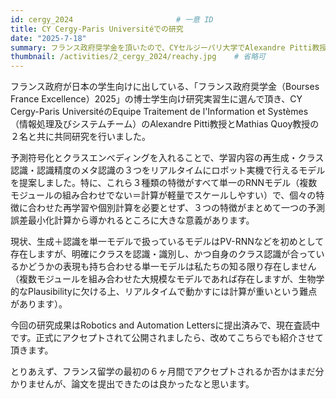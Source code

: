 ```yaml
---
id: cergy_2024                       # 一意 ID
title: CY Cergy-Paris Universitéでの研究
date: "2025-7-18"
summary: フランス政府奨学金を頂いたので、CYセルジーパリ大学でAlexandre Pitti教授、Mathias Quoy教授の指導の基、共同研究をしてきました。
thumbnail: /activities/2_cergy_2024/reachy.jpg    # 省略可
---
```


フランス政府が日本の学生向けに出している、「フランス政府奨学金（Bourses France Excellence）2025」の博士学生向け研究実習生に選んで頂き、CY Cergy-Paris UniversitéのEquipe Traitement de l'Information et Systèmes（情報処理及びシステムチーム）のAlexandre Pitti教授とMathias Quoy教授の２名と共に共同研究を行いました。

予測符号化とクラスエンべディングを入れることで、学習内容の再生成・クラス認識・認識精度のメタ認識の３つをリアルタイムにロボット実機で行えるモデルを提案しました。特に、これら３種類の特徴がすべて単一のRNNモデル（複数モジュールの組み合わせでない＝計算が軽量でスケールしやすい）で、個々の特徴に合わせた再学習や個別計算を必要とせず、３つの特徴がまとめて一つの予測誤差最小化計算から導かれるところに大きな意義があります。

現状、生成＋認識を単一モデルで扱っているモデルはPV-RNNなどを初めとして存在しますが、明確にクラスを認識・識別し、かつ自身のクラス認識が合っているかどうかの表現も持ち合わせる単一モデルは私たちの知る限り存在しません（複数モジュールを組み合わせた大規模なモデルであれば存在しますが、生物学的なPlausibilityに欠ける上、リアルタイムで動かすには計算が重いという難点があります）。

今回の研究成果はRobotics and Automation Lettersに提出済みで、現在査読中です。正式にアクセプトされて公開されましたら、改めてこちらでも紹介させて頂きます。

とりあえず、フランス留学の最初の６ヶ月間でアクセプトされるか否かはまだ分かりませんが、論文を提出できたのは良かったなと思います。